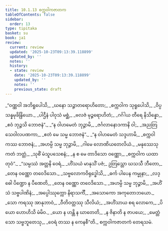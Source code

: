 ```yaml
---
title: 10.1.13 စက္ကဝါကဇာတက
tableOfContents: false
sidebar:
  order: 13
type: tipitaka
basket: su
book: ja1
review:
  current: review
  updated: '2025-10-23T09:13:39.118899'
  updated_by: ''
  notes: ''
  history:
  - state: review
    date: '2025-10-23T09:13:39.118899'
    updated_by: ''
    notes: ''
    previous_state: draft
---
```



<ReviewStatus review={frontmatter.review} showDetails={true} />

<HypothesisAnnotation frontmatter={frontmatter} />

<DynamicBreadcrumb />

<Division number="135" book="ja1" e="ch" v="22" p="219">

<Paragraph number="2055" type="verses" book="ja1">
_“ဝဏ္ဏဝါ အဘိရူပေါသိ,_  
_ဃနော သဉ္ဇာတရောဟိတော;_  
_စက္ကဝါက သုရူပေါသိ,_  
_ဝိပ္ပသန္နမုခိန္ဒြိယော._  

</Paragraph>

</Division>
<Division number="136" book="ja1" e="ch" v="22" p="219">

<Paragraph number="2056" type="verses" book="ja1">
_ပါဌီနံ ပါဝုသံ မစ္ဆံ,_  
_ဗလဇံ မုဉ္ဇရောဟိတံ;_  
_ဂင်္ဂါယ တီရေ နိသိန္နော,_  
_ဧဝံ ဘုဉ္ဇသိ ဘောဇနံ”._  

</Paragraph>

</Division>
<Division number="137" book="ja1" e="ch" v="22" p="219">

<Paragraph number="2057" type="verses" book="ja1">
_“န ဝါဟမေတံ ဘုဉ္ဇာမိ,_  
_ဇင်္ဂလာနောဒကာနိ ဝါ;_  
_အညတြ သေဝါလပဏကာ,_  
_ဧတံ မေ သမ္မ ဘောဇနံ”._  

</Paragraph>

</Division>
<Division number="138" book="ja1" e="ch" v="22" p="220">

<Paragraph number="2058" type="verses" book="ja1">
_“န ဝါဟမေတံ သဒ္ဒဟာမိ,_  
_စက္ကဝါကဿ ဘောဇနံ;_  
_အဟမ္ပိ သမ္မ ဘုဉ္ဇာမိ,_  
_ဂါမေ လောဏိယတေလိယံ._  

</Paragraph>

</Division>
<Division number="139" book="ja1" e="ch" v="22" p="220">

<Paragraph number="2059" type="verses" book="ja1">
_မနုဿေသု ကတံ ဘတ္တံ,_  
_သုစိံ မံသူပသေစနံ;_  
_န စ မေ တာဒိသော ဝဏ္ဏော,_  
_စက္ကဝါက ယထာ တုဝံ”._  

</Paragraph>

</Division>
<Division number="140" book="ja1" e="ch" v="22" p="220">

<Paragraph number="2060" type="verses" book="ja1">
_“သမ္ပဿံ အတ္တနိ ဝေရံ,_  
_ဟိံသယံ မာနုသိံ ပဇံ;_  
ဥတြသ္တော ဃသသီ ဘီတော,_  
_တေန ဝဏ္ဏော တဝေဒိသော._  

</Paragraph>

</Division>
<Division number="141" book="ja1" e="ch" v="22" p="220">

<Paragraph number="2061" type="verses" book="ja1">
_သဗ္ဗလောကဝိရုဒ္ဓေါသိ,_  
_ဓင်္က ပါပေန ကမ္မုနာ;_  
_လဒ္ဓေါ ပိဏ္ဍော န ပီဏေတိ,_  
_တေန ဝဏ္ဏော တဝေဒိသော._  

</Paragraph>

</Division>
<Division number="142" book="ja1" e="ch" v="22" p="220">

<Paragraph number="2062" type="verses" book="ja1">
_အဟမ္ပိ သမ္မ ဘုဉ္ဇာမိ,_  
_အဟိံသံ သဗ္ဗပါဏိနံ;_  
_အပ္ပေါဿုက္ကော နိရာသင်္ကီ,_  
_အသောကော အကုတောဘယော._  

</Paragraph>

</Division>
<Division number="143" book="ja1" e="ch" v="22" p="220">

<Paragraph number="2063" type="verses" book="ja1">
_သော ကရဿု အာနုဘာဝံ,_  
_ဝီတိဝတ္တဿု သီလိယံ;_  
_အဟိံသာယ စရ လောကေ,_  
_ပိယော ဟောဟိသိ မံမိဝ._  

</Paragraph>

</Division>
<Division number="144" book="ja1" e="ch" v="22" p="220">

<Paragraph number="2064" type="verses" book="ja1">
_ယော န ဟန္တိ န ဃာတေတိ,_  
_န ဇိနာတိ န ဇာပယေ;_  
_မေတ္တံသော သဗ္ဗဘူတေသု,_  
_ဝေရံ တဿ န ကေနစီ”တိ._  


</Paragraph>
</Division>

<Paragraph number="2065" type="center" book="ja1">
စက္ကဝါကဇာတကံ တေရသမံ.
</Paragraph>